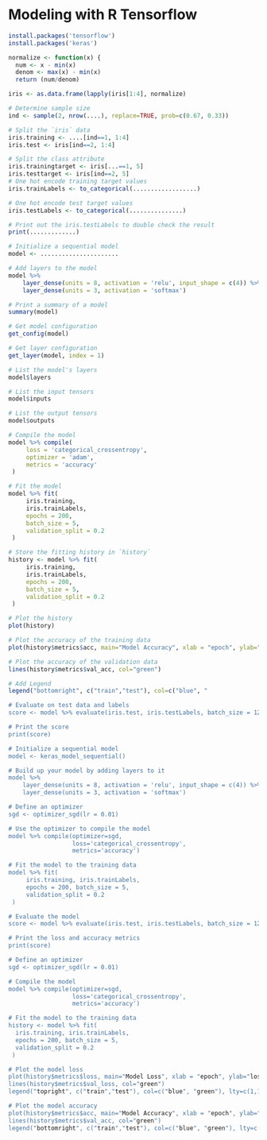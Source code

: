 # Modeling with R Tensorflow

```r
install.packages('tensorflow')
install.packages('keras')

normalize <- function(x) {
  num <- x - min(x)
  denom <- max(x) - min(x)
  return (num/denom)

iris <- as.data.frame(lapply(iris[1:4], normalize)

# Determine sample size
ind <- sample(2, nrow(....), replace=TRUE, prob=c(0.67, 0.33))

# Split the `iris` data
iris.training <- ....[ind==1, 1:4]
iris.test <- iris[ind==2, 1:4]

# Split the class attribute
iris.trainingtarget <- iris[...==1, 5]
iris.testtarget <- iris[ind==2, 5]
# One hot encode training target values
iris.trainLabels <- to_categorical(..................)

# One hot encode test target values
iris.testLabels <- to_categorical(...............)

# Print out the iris.testLabels to double check the result
print(.............)

# Initialize a sequential model
model <- ......................

# Add layers to the model
model %>% 
    layer_dense(units = 8, activation = 'relu', input_shape = c(4)) %>% 
    layer_dense(units = 3, activation = 'softmax')

# Print a summary of a model
summary(model)

# Get model configuration
get_config(model)

# Get layer configuration
get_layer(model, index = 1)

# List the model's layers
model$layers

# List the input tensors
model$inputs

# List the output tensors
model$outputs

# Compile the model
model %>% compile(
     loss = 'categorical_crossentropy',
     optimizer = 'adam',
     metrics = 'accuracy'
 )

# Fit the model 
model %>% fit(
     iris.training, 
     iris.trainLabels, 
     epochs = 200, 
     batch_size = 5, 
     validation_split = 0.2
 )

# Store the fitting history in `history` 
history <- model %>% fit(
     iris.training, 
     iris.trainLabels, 
     epochs = 200,
     batch_size = 5, 
     validation_split = 0.2
 )

# Plot the history
plot(history)

# Plot the accuracy of the training data 
plot(history$metrics$acc, main="Model Accuracy", xlab = "epoch", ylab="accuracy", col="blue", type="l")

# Plot the accuracy of the validation data
lines(history$metrics$val_acc, col="green")

# Add Legend
legend("bottomright", c("train","test"), col=c("blue", "

# Evaluate on test data and labels
score <- model %>% evaluate(iris.test, iris.testLabels, batch_size = 128)

# Print the score
print(score)

# Initialize a sequential model
model <- keras_model_sequential() 

# Build up your model by adding layers to it
model %>% 
    layer_dense(units = 8, activation = 'relu', input_shape = c(4)) %>% 
    layer_dense(units = 3, activation = 'softmax')

# Define an optimizer
sgd <- optimizer_sgd(lr = 0.01)

# Use the optimizer to compile the model
model %>% compile(optimizer=sgd, 
                  loss='categorical_crossentropy', 
                  metrics='accuracy')

# Fit the model to the training data
model %>% fit(
     iris.training, iris.trainLabels, 
     epochs = 200, batch_size = 5, 
     validation_split = 0.2
 )

# Evaluate the model
score <- model %>% evaluate(iris.test, iris.testLabels, batch_size = 128)

# Print the loss and accuracy metrics
print(score)

# Define an optimizer
sgd <- optimizer_sgd(lr = 0.01)

# Compile the model
model %>% compile(optimizer=sgd, 
                  loss='categorical_crossentropy', 
                  metrics='accuracy')

# Fit the model to the training data
history <- model %>% fit(
  iris.training, iris.trainLabels, 
  epochs = 200, batch_size = 5, 
  validation_split = 0.2
 )

# Plot the model loss
plot(history$metrics$loss, main="Model Loss", xlab = "epoch", ylab="loss", col="blue", type="l")
lines(history$metrics$val_loss, col="green")
legend("topright", c("train","test"), col=c("blue", "green"), lty=c(1,1))

# Plot the model accuracy
plot(history$metrics$acc, main="Model Accuracy", xlab = "epoch", ylab="accuracy", col="blue", type="l")
lines(history$metrics$val_acc, col="green")
legend("bottomright", c("train","test"), col=c("blue", "green"), lty=c(1,1))
```